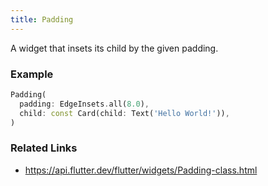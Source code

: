 ```yaml
---
title: Padding
---
```


A widget that insets its child by the given padding.

### Example

```dart liveslice=Padding
Padding(
  padding: EdgeInsets.all(8.0),
  child: const Card(child: Text('Hello World!')),
)
```

### Related Links
- https://api.flutter.dev/flutter/widgets/Padding-class.html
